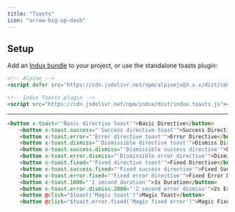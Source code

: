 ```yaml
---
title: "Toasts"
icon: "arrow-big-up-dash"
---
```


## Setup

Add an [Indux bundle](/getting-started/setup) to your project, or use the standalone toasts plugin:

```html
<!-- Alpine -->
<script defer src="https://cdn.jsdelivr.net/npm/alpinejs@3.x.x/dist/cdn.min.js"></script>

<!-- Indux Toasts plugin -->
<script src="https://cdn.jsdelivr.net/npm/indux/dist/indux.toasts.js"></script>
```

---

```html
<button x-toast="'Basic directive toast'">Basic Directive</button>
    <button x-toast.success="'Success directive toast'">Success Directive</button>
    <button x-toast.error="'Error directive toast'">Error Directive</button>
    <button x-toast.dismiss="'Dismissible directive toast'">Dismiss Directive</button>
    <button x-toast.success.dismiss="'Dismissible success directive'">Dismiss Success Directive</button>
    <button x-toast.error.dismiss="'Dismissible error directive'">Dismiss Error Directive</button>
    <button x-toast.fixed="'Fixed directive toast'">Fixed Directive</button>
    <button x-toast.success.fixed="'Fixed success directive'">Fixed Success Directive</button>
    <button x-toast.error.fixed="'Fixed error directive'">Fixed Error Directive</button>
    <button x-toast.1000="'1 second duration'">1s Duration</button>
    <button x-toast.error.dismiss.2000="'2 second error dismiss'">2s Error Dismiss</button>
    <button @click="$toast('Magic toast')">Magic Toast</button>
    <button @click="$toast.error.fixed('Magic fixed error')">Magic Fixed Error</button>
```